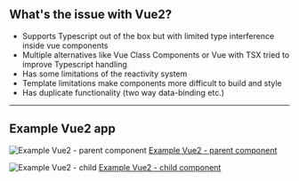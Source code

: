 <!-- section-title: Intro -->
## What's the issue with Vue2?
- Supports Typescript out of the box but with limited type interference inside vue components
- Multiple alternatives like Vue Class Components or Vue with TSX tried to improve Typescript handling
- Has some limitations of the reactivity system
- Template limitations make components more difficult to build and style
- Has duplicate functionality (two way data-binding etc.)

---

## Example Vue2 app

<!-- block-start: grid -->
<!-- block-start: column -->
<!-- classes: grid -->
![Example Vue2 - parent component](../../code/examples/vue2-issues-1/screenshot.png)
[Example Vue2 - parent component](http://127.0.0.1:8085/examples/vue2-issues-1)

<!-- block-end -->
<!-- block-start: column -->
![Example Vue2 - child](../../code/examples/vue2-issues-1/screenshot2.png)
[Example Vue2 - child component](http://127.0.0.1:8085/examples/vue2-issues-1)

<!-- block-end -->
<!-- block-end -->

<!-- ---

## Motivation for Vue 3.0
- Much better Typescript integration
- Remove Vue2 reactivity issues
- Unify and extend data binding (v-model vs .sync, multiple v-models)
- Simplify code reuse (composable functions)
- Allow modern JS-features (arrow functions etc.) -->
